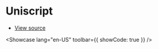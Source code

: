 # Uniscript


- [View source](https://github.com/dream-num/univer-documentation/blob/dev/showcase/sheets/uniscript/entry.tsx)

<Showcase lang="en-US" toolbar={{ showCode: true }} />
